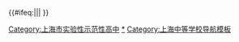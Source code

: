 {{Navbox
|name = 上海市实验性示范性高中
|state = {{{state|autocollapse}}}
|title = [[上海市实验性示范性高中列表|上海市实验性示范性高中]]
|listclass = hlist
|above = 上海市将[[高级中学]]分为市实验性示范性高中、区实验性示范性高中、普通高中三个等级

|group3 = [[黄浦区]]
|list3 =
* [[上海市大同中学|大同中学]]
* [[上海市向明中学|向明中学（本部）]]
* [[上海市格致中学|格致中学（本部）]]
* [[上海市卢湾高级中学|卢湾高中]]
* [[上海市敬业中学|敬业中学]]
* [[上海市光明中学|光明中学]]
* [[上海外国语大学附属大境中学|大境中学]]

|group4 = [[徐汇区]]
|list4 =
* [[上海市上海中学|上海中学]]
* [[上海市南洋模范中学|南洋模范]]
* [[上海市位育中学|位育高中]]
* [[上海市南洋中学|南洋中学]]
* [[上海市第二中学|市二中学]]

|group5 = [[长宁区]]
|list5 =
* [[上海市延安中学|延安中学]]
* [[上海市第三女子中学|市三女中]]
* [[上海市复旦中学|复旦中学]]

|group6 = [[静安区]]
|list6 =
* [[上海市市西中学|市西中学]]
* [[上海市育才中学|育才中学]]
* [[上海市华东模范中学|华东模范]]
* [[上海市市北中学|市北中学]]
* [[上海市新中高级中学|新中高中]]
* [[上海市第六十中学|市六十中学]]
* [[上海市回民中学|回民中学]]

|group7 = [[普陀区 (上海市)|普陀区]]
|list7 =
* [[上海市曹杨第二中学|曹杨二中]]
* [[上海市宜川中学|宜川中学]]
* [[上海市晋元高级中学|晋元中学]]

|group9 = [[虹口区]]
|list9 =
* [[上海市复兴高级中学|复兴中学]]
* [[华东师范大学第一附属中学|华师大一附中]]
* [[上海市北郊高级中学|北郊中学]]
* [[上海外国语大学附属外国语学校|上外附中]]

|group10 = [[杨浦区]]
|list10 =
* [[复旦大学附属中学|复旦附中]]
* [[上海交通大学附属中学|交大附中]]
* [[上海市控江中学|控江中学]]
* [[同济大学第一附属中学|同济一附中]]
* [[上海市杨浦高级中学|杨浦高中]]

|group11 = [[闵行区]]
|list11 =
* [[上海市七宝中学|七宝中学]]
*[[上海市闵行中学|闵行中学]]
*[[华东师范大学第二附属中学#.E7.B4.AB.E7.AB.B9.E6.A0.A1.E5.8C.BA|华师大二附中（紫竹校区）]]
*[[上海市向明中学|向明中学（浦江校区）]]

|group12 = [[宝山区 (上海市)|宝山区]]
|list12 =
* [[上海市行知中学|行知中学]]
* [[上海市吴淞中学|吴淞中学]]
* [[上海大学附属中学|上大附中]]

|group13 = [[嘉定区]]
|list13 =
* [[上海市嘉定第一中学|嘉定一中]]

|group14 = [[浦东新区]]
|list14 =
* [[华东师范大学第二附属中学|华师大二附中（本部）]]
* [[上海师范大学附属中学|上师大附中]]
* [[上海市建平中学|建平中学]]
* [[上海市进才中学|进才中学]]
* [[上海市洋泾中学|洋泾中学]]
* [[上海市实验学校|实验学校]]
* [[上海南汇中学|南汇中学]]
* [[上海市川沙中学|川沙中学]]

|group15 = [[金山区 (上海市)|金山区]]
|list15 =
* [[上海市金山中学|金山中学]]
* [[华东师范大学第三附属中学|华师大三附中]]

|group16 = [[松江区]]
|list16 =
* [[上海市松江一中|松江一中]]
* [[上海市松江二中|松江二中]]

|group17 = [[青浦区]]
|list17 =
* [[上海市青浦高级中学|青浦高中]]
* [[上海市朱家角中学|朱家角中学]]

|group18 = [[奉贤区]]
|list18 =
* [[上海市奉贤中学|奉贤中学]]
* [[上海市格致中学|格致中学（奉贤校区）]]

|group19 = [[崇明区]]
|list19 =
* [[上海市崇明中学|崇明中学]]

}}<includeonly>{{#ifeq:{{FULLPAGENAME}}|{{PAGENAME}}|[[Category:上海市实验性示范性高中]]| }}</includeonly><noinclude>

[[Category:上海市实验性示范性高中|*]]
[[Category:上海中等学校导航模板]]
</noinclude>